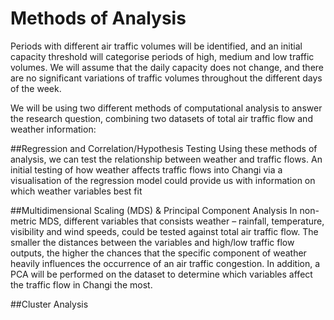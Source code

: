 # Methods of Analysis

Periods with different air traffic volumes will be identified, and an initial capacity threshold will categorise periods of high, medium and low traffic volumes. We will assume that the daily capacity does not change, and there are no significant variations of traffic volumes throughout the different days of the week.

We will be using two different methods of computational analysis to answer the research question, combining two datasets of total air traffic flow and weather information:

##Regression and Correlation/Hypothesis Testing
Using these methods of analysis, we can test the relationship between weather and traffic flows. An initial testing of how weather affects traffic flows into Changi via a visualisation of the regression model could provide us with information on which weather variables best fit 

##Multidimensional Scaling (MDS) & Principal Component Analysis
In non-metric MDS, different variables that consists weather – rainfall, temperature, visibility and wind speeds, could be tested against total air traffic flow. The smaller the distances between the variables and high/low traffic flow outputs, the higher the chances that the specific component of weather heavily influences the occurrence of an air traffic congestion. 
In addition, a PCA will be performed on the dataset to determine which variables affect the traffic flow in Changi the most. 

##Cluster Analysis 




